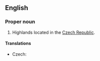 ==English==

===Proper noun===
{{en-proper noun|head=[[Bohemian]]-[[Moravian]] [[highlands|Highlands]]}}

# Highlands located in the [[Czech Republic]].

====Translations====
{{trans-top|highlands}}
* Czech: {{t+|cs|Českomoravská vrchovina|f}}
{{trans-mid}}
{{trans-bottom}}